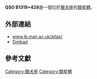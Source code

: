 {{Galaxy
  | name = [[QSO|QSO]] B1319+428
  | image =
  | epoch = [[J2000|J2000]]
  | ra = {{RA|13|21|17.83}}<ref name="ned">{{cite web
  | title=NASA/IPAC Extragalactic Database
  | work=Results for QSO B1319+428
  | url=http://nedwww.ipac.caltech.edu/
  | accessdate=2006-10-26
  | archive-date=2011-05-14
  | archive-url=https://web.archive.org/web/20110514100451/http://nedwww.ipac.caltech.edu/
  | dead-url=no
  }}</ref>
  | dec = {{DEC|+42|35|14.4}}<ref name="ned" />
  | constellation name = [[獵犬座|獵犬座]]
  | z = 0.079412 ± 0.000003 [[kilometer|km]]/[[second|s]]<ref name="ned" />
  | type = Sy1<ref name="ned" />
  | dist_ly = 806.26752 [[ly|ly]] (247,2 [[kpc|kpc]]) 
  | appmag_v = 15.47
  | size_v = 0.489´ x 0.269´
  | notes = First quasar discovered
  | names = [[DA|DA]] 343 , [[LEDA|LEDA]] 46625 , [[3C星表|3C]] 285 , [[4C|4C]] 42.37 
}}
'''QSO B1319+428 '''是一個位於[[獵犬座|獵犬座]]的[[類星體|類星體]]。
== 外部連結 ==
* [http://www.jb.man.ac.uk/atlas/object/3C285.html www.jb.man.ac.uk/atlas/]{{Wayback|url=http://www.jb.man.ac.uk/atlas/object/3C285.html |date=20080508233127 }}
* [http://simbad.u-strasbg.fr/simbad/sim-id?protocol=html&Ident=QSO+B1319%2B428&NbIdent=1&Radius=2&Radius.unit=arcmin&submit=submit+id Simbad]{{Wayback|url=http://simbad.u-strasbg.fr/simbad/sim-id?protocol=html&Ident=QSO+B1319%2B428&NbIdent=1&Radius=2&Radius.unit=arcmin&submit=submit+id |date=20160316130239 }}
== 參考文獻 ==

{{reflist}}

{{類星體小作品}}

[[Category:獵犬座|Category:獵犬座]]
[[Category:類星體|Category:類星體]]